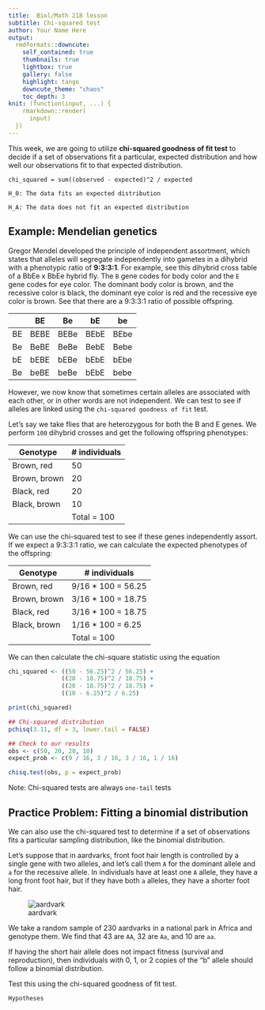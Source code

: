 ---
title:  Biol/Math 218 lesson
subtitle: Chi-squared test
author: Your Name Here
output:
  rmdformats::downcute:
    self_contained: true
    thumbnails: true
    lightbox: true
    gallery: false
    highlight: tango
    downcute_theme: "chaos"
    toc_depth: 3
knit: (function(input, ...) {
    rmarkdown::render(
      input)
  })
---

This week, we are going to utilize **chi-squared goodness of fit test**
to decide if a set of observations fit a particular, expected distribution and
how well our observations fit to that expected distribution.

`chi_squared = sum((observed - expected)^2 / expected`

`H_0: The data fits an expected distribution`

`H_A: The data does not fit an expected distribution`

## Example: Mendelian genetics

Gregor Mendel developed the principle of independent assortment, which 
states that alleles will segregate independently into gametes in a 
dihybrid with a phenotypic ratio of **9:3:3:1**. For example, see this dihybrid 
cross table of a BbEe x BbEe hybrid fly. The `B` gene codes for body color 
and the `E` gene codes for eye color. The dominant body color is brown, 
and the recessive color is black, the dominant eye color is red 
and the recessive eye color is brown. See that there are a 9:3:3:1 ratio 
of possible offspring.

|           |     BE      |     Be      |     bE      |     be      |
|-----------|-------------|-------------|-------------|-------------|
|     BE    |     BEBE    |     BEBe    |     BEbE    |     BEbe    |
|     Be    |     BeBE    |     BeBe    |     BebE    |     Bebe    |
|     bE    |     bEBE    |     bEBe    |     bEbE    |     bEbe    |
|     Be    |     beBE    |     beBe    |     bEbE    |     bebe    |

However, we now know that sometimes certain alleles are associated with each 
other, or in other words are not independent. We can test to see if alleles 
are linked using the `chi-squared goodness of fit` test. 

Let's say we take flies that are heterozygous for both the B and E genes. 
We perform `100` dihybrid crosses and  get the following offspring phenotypes:

|     Genotype        |     # individuals    |
|---------------------|----------------------|
|     Brown, red      |     50               |
|     Brown, brown    |     20               |
|     Black, red      |     20               |
|     Black, brown    |     10               |
|                     |     Total = 100      |


We can use the chi-squared test to see if these genes independently assort. 
If we expect a 9:3:3:1 ratio, we can calculate the expected phenotypes 
of the offspring:

|     Genotype        |     # individuals         |
|---------------------|---------------------------|
|     Brown, red      |     9/16 * 100 = 56.25    |
|     Brown, brown    |     3/16 * 100 = 18.75    |
|     Black, red      |     3/16 * 100 = 18.75    |
|     Black, brown    |     1/16 * 100 = 6.25     |
|                     |     Total = 100           |

We can then calculate the chi-square statistic 
using the equation


```{r chi_squared}

chi_squared <- ((50 - 56.25)^2 / 56.25) +
               ((20 - 18.75)^2 / 18.75) +
               ((20 - 18.75)^2 / 18.75) +
               ((10 - 6.25)^2 / 6.25)

print(chi_squared)

## Chi-squared distribution
pchisq(3.11, df = 3, lower.tail = FALSE)

## Check to our results
obs <- c(50, 20, 20, 10)
expect_prob <- c(9 / 16, 3 / 16, 3 / 16, 1 / 16)

chisq.test(obs, p = expect_prob)
```

Note: Chi-squared tests are always `one-tail` tests

## Practice Problem: Fitting a binomial distribution

We can also use the chi-squared test to determine if a set of observations fits
a particular sampling distribution, like the binomial distribution. 

Let's suppose that in aardvarks, front foot hair length is controlled by 
a single gene with two alleles, and let's call them `A` for the dominant allele 
and `a` for the recessive allele. In individuals have at least one `A` allele, 
they have a long front foot hair, but if they have both `a`
alleles, they have a shorter foot hair.

![aardvark](aardvark.jpg)

We take a random sample of 230 aardvarks in a national park in Africa and genotype
them. We find that 43 are `AA`, 32 are `Aa`, and 10 are `aa`.    

If having the short hair allele does not impact fitness (survival and reproduction), 
then individuals  with 0, 1, or 2 copies of the "b" allele should follow a 
binomial distribution.

Test this using the chi-squared goodness of fit test.

`Hypotheses`

```{r chi_squared_aardvarks}
```